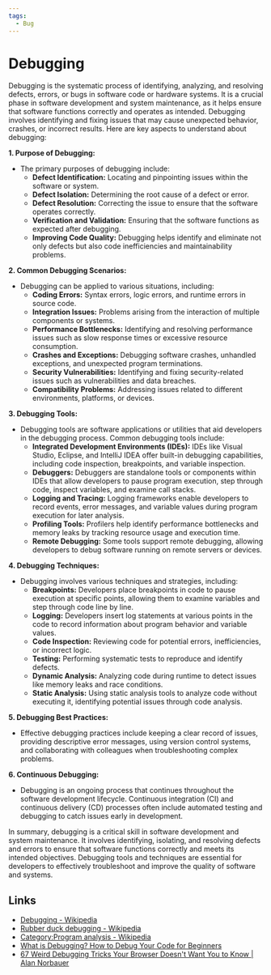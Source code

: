 ```yaml
---
tags:
  - Bug
---
```


# Debugging

Debugging is the systematic process of identifying, analyzing, and resolving defects, errors, or bugs in software code or hardware systems. It is a crucial phase in software development and system maintenance, as it helps ensure that software functions correctly and operates as intended. Debugging involves identifying and fixing issues that may cause unexpected behavior, crashes, or incorrect results. Here are key aspects to understand about debugging:

**1. Purpose of Debugging:**

- The primary purposes of debugging include:
  - **Defect Identification:** Locating and pinpointing issues within the software or system.
  - **Defect Isolation:** Determining the root cause of a defect or error.
  - **Defect Resolution:** Correcting the issue to ensure that the software operates correctly.
  - **Verification and Validation:** Ensuring that the software functions as expected after debugging.
  - **Improving Code Quality:** Debugging helps identify and eliminate not only defects but also code inefficiencies and maintainability problems.

**2. Common Debugging Scenarios:**

- Debugging can be applied to various situations, including:
  - **Coding Errors:** Syntax errors, logic errors, and runtime errors in source code.
  - **Integration Issues:** Problems arising from the interaction of multiple components or systems.
  - **Performance Bottlenecks:** Identifying and resolving performance issues such as slow response times or excessive resource consumption.
  - **Crashes and Exceptions:** Debugging software crashes, unhandled exceptions, and unexpected program terminations.
  - **Security Vulnerabilities:** Identifying and fixing security-related issues such as vulnerabilities and data breaches.
  - **Compatibility Problems:** Addressing issues related to different environments, platforms, or devices.

**3. Debugging Tools:**

- Debugging tools are software applications or utilities that aid developers in the debugging process. Common debugging tools include:
  - **Integrated Development Environments (IDEs):** IDEs like Visual Studio, Eclipse, and IntelliJ IDEA offer built-in debugging capabilities, including code inspection, breakpoints, and variable inspection.
  - **Debuggers:** Debuggers are standalone tools or components within IDEs that allow developers to pause program execution, step through code, inspect variables, and examine call stacks.
  - **Logging and Tracing:** Logging frameworks enable developers to record events, error messages, and variable values during program execution for later analysis.
  - **Profiling Tools:** Profilers help identify performance bottlenecks and memory leaks by tracking resource usage and execution time.
  - **Remote Debugging:** Some tools support remote debugging, allowing developers to debug software running on remote servers or devices.

**4. Debugging Techniques:**

- Debugging involves various techniques and strategies, including:
  - **Breakpoints:** Developers place breakpoints in code to pause execution at specific points, allowing them to examine variables and step through code line by line.
  - **Logging:** Developers insert log statements at various points in the code to record information about program behavior and variable values.
  - **Code Inspection:** Reviewing code for potential errors, inefficiencies, or incorrect logic.
  - **Testing:** Performing systematic tests to reproduce and identify defects.
  - **Dynamic Analysis:** Analyzing code during runtime to detect issues like memory leaks and race conditions.
  - **Static Analysis:** Using static analysis tools to analyze code without executing it, identifying potential issues through code analysis.

**5. Debugging Best Practices:**

- Effective debugging practices include keeping a clear record of issues, providing descriptive error messages, using version control systems, and collaborating with colleagues when troubleshooting complex problems.

**6. Continuous Debugging:**

- Debugging is an ongoing process that continues throughout the software development lifecycle. Continuous integration (CI) and continuous delivery (CD) processes often include automated testing and debugging to catch issues early in development.

In summary, debugging is a critical skill in software development and system maintenance. It involves identifying, isolating, and resolving defects and errors to ensure that software functions correctly and meets its intended objectives. Debugging tools and techniques are essential for developers to effectively troubleshoot and improve the quality of software and systems.

## Links

- [Debugging - Wikipedia](https://en.wikipedia.org/wiki/Debugging)
- [Rubber duck debugging - Wikipedia](https://en.wikipedia.org/wiki/Rubber_duck_debugging)
- [Category:Program analysis - Wikipedia](https://en.wikipedia.org/wiki/Category:Program_analysis)
- [What is Debugging? How to Debug Your Code for Beginners](https://www.freecodecamp.org/news/what-is-debugging-how-to-debug-code/)
- [67 Weird Debugging Tricks Your Browser Doesn't Want You to Know | Alan Norbauer](https://alan.norbauer.com/articles/browser-debugging-tricks)
